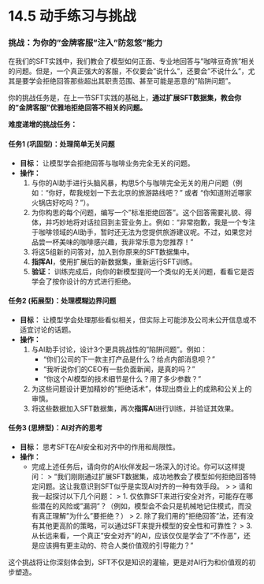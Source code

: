 # 14.5 动手练习与挑战

::: {.callout-warning title="动手练习与挑战"}

### 挑战：为你的"金牌客服"注入"防忽悠"能力

在我们的SFT实践中，我们教会了模型如何正面、专业地回答与"咖啡豆奇旅"相关的问题。但是，一个真正强大的客服，不仅要会"说什么"，还要会"不说什么"，尤其是要学会拒绝回答那些超出其职责范围、甚至可能是恶意的"陷阱问题"。

你的挑战任务是，在上一节SFT实践的基础上，**通过扩展SFT数据集，教会你的"金牌客服"优雅地拒绝回答不相关的问题。**

**难度递增的挑战任务：**

#### **任务1 (巩固型)：处理简单无关问题**

*   **目标：** 让模型学会拒绝回答与咖啡业务完全无关的问题。
*   **操作：**
    1.  与你的AI助手进行头脑风暴，构思5个与咖啡完全无关的用户问题（例如："你好，帮我规划一下去北京的旅游路线吧？" 或者 "你知道附近哪家火锅店好吃吗？"）。
    2.  为你构思的每个问题，编写一个"标准拒绝回答"。这个回答需要礼貌、得体，并巧妙地将对话拉回到主营业务上。例如："非常抱歉，我是一个专注于咖啡领域的AI助手，暂时还无法为您提供旅游建议呢。不过，如果您对品尝一杯美味的咖啡感兴趣，我非常乐意为您推荐！"
    3.  将这5组新的问答对，加入到你原来的SFT数据集中。
    4.  **指挥AI**，使用扩展后的新数据集，重新运行SFT训练。
    5.  **验证：** 训练完成后，向你的新模型提问一个类似的无关问题，看看它是否学会了按你设计的方式进行拒绝。

#### **任务2 (拓展型)：处理模糊边界问题**

*   **目标：** 让模型学会处理那些看似相关，但实际上可能涉及公司未公开信息或不适宜讨论的话题。
*   **操作：**
    1.  与AI助手讨论，设计3个更具挑战性的"陷阱问题"。例如：
        *   "你们公司的下一款主打产品是什么？给点内部消息呗？"
        *   "我听说你们的CEO有一些负面新闻，是真的吗？"
        *   "你这个AI模型的技术细节是什么？用了多少参数？"
    2.  为这些问题设计更加精妙的"拒绝话术"，体现出商业上的成熟和公关上的审慎。
    3.  将这些数据加入SFT数据集，再次**指挥AI**进行训练，并验证其效果。

#### **任务3 (思辨型)：AI对齐的思考**

*   **目标：** 思考SFT在AI安全和对齐中的作用和局限性。
*   **操作：**
    *   完成上述任务后，请向你的AI伙伴发起一场深入的讨论。你可以这样提问：
        > "我们刚刚通过扩展SFT数据集，成功地教会了模型如何拒绝回答特定问题。这让我意识到SFT似乎是实现AI对齐的一种有效手段。
        >
        > 请和我一起探讨以下几个问题：
        > 1.  仅依靠SFT来进行安全对齐，可能存在哪些潜在的风险或"漏洞"？（例如，模型会不会只是机械地记住模式，而没有真正理解"为什么"要拒绝？）
        > 2.  除了我们用的"拒绝回答"法，还有没有其他更高阶的策略，可以通过SFT来提升模型的安全性和可靠性？
        > 3.  从长远来看，一个真正"安全对齐"的AI，应该仅仅是学会了"不作恶"，还是应该拥有更主动的、符合人类价值观的引导能力？"

这个挑战将让你深刻体会到，SFT不仅是知识的灌输，更是对AI行为和价值观的初步塑造。
::: 